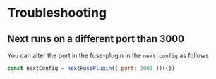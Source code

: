 # Troubleshooting

## Next runs on a different port than 3000

You can alter the port in the fuse-plugin in the `next.config` as follows

```js
const nextConfig = nextFusePlugin({ port: 3001 })({})
```

